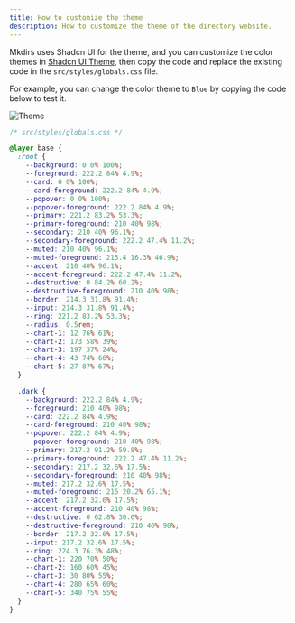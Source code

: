 ```yaml
---
title: How to customize the theme
description: How to customize the theme of the directory website.
---
```


Mkdirs uses Shadcn UI for the theme, and you can customize the color themes in [Shadcn UI Theme](https://ui.shadcn.com/themes), then copy the code and replace the existing code in the `src/styles/globals.css` file.

For example, you can change the color theme to `Blue` by copying the code below to test it.

![Theme](../../../../assets/images/guide-theme.png)


```css
/* src/styles/globals.css */

@layer base {
  :root {
    --background: 0 0% 100%;
    --foreground: 222.2 84% 4.9%;
    --card: 0 0% 100%;
    --card-foreground: 222.2 84% 4.9%;
    --popover: 0 0% 100%;
    --popover-foreground: 222.2 84% 4.9%;
    --primary: 221.2 83.2% 53.3%;
    --primary-foreground: 210 40% 98%;
    --secondary: 210 40% 96.1%;
    --secondary-foreground: 222.2 47.4% 11.2%;
    --muted: 210 40% 96.1%;
    --muted-foreground: 215.4 16.3% 46.9%;
    --accent: 210 40% 96.1%;
    --accent-foreground: 222.2 47.4% 11.2%;
    --destructive: 0 84.2% 60.2%;
    --destructive-foreground: 210 40% 98%;
    --border: 214.3 31.8% 91.4%;
    --input: 214.3 31.8% 91.4%;
    --ring: 221.2 83.2% 53.3%;
    --radius: 0.5rem;
    --chart-1: 12 76% 61%;
    --chart-2: 173 58% 39%;
    --chart-3: 197 37% 24%;
    --chart-4: 43 74% 66%;
    --chart-5: 27 87% 67%;
  }

  .dark {
    --background: 222.2 84% 4.9%;
    --foreground: 210 40% 98%;
    --card: 222.2 84% 4.9%;
    --card-foreground: 210 40% 98%;
    --popover: 222.2 84% 4.9%;
    --popover-foreground: 210 40% 98%;
    --primary: 217.2 91.2% 59.8%;
    --primary-foreground: 222.2 47.4% 11.2%;
    --secondary: 217.2 32.6% 17.5%;
    --secondary-foreground: 210 40% 98%;
    --muted: 217.2 32.6% 17.5%;
    --muted-foreground: 215 20.2% 65.1%;
    --accent: 217.2 32.6% 17.5%;
    --accent-foreground: 210 40% 98%;
    --destructive: 0 62.8% 30.6%;
    --destructive-foreground: 210 40% 98%;
    --border: 217.2 32.6% 17.5%;
    --input: 217.2 32.6% 17.5%;
    --ring: 224.3 76.3% 48%;
    --chart-1: 220 70% 50%;
    --chart-2: 160 60% 45%;
    --chart-3: 30 80% 55%;
    --chart-4: 280 65% 60%;
    --chart-5: 340 75% 55%;
  }
}
```
